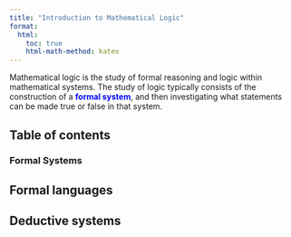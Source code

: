 ```yaml
---
title: "Introduction to Mathematical Logic"
format:
  html:
    toc: true
    html-math-method: katex
---
```


Mathematical logic is the study of formal reasoning and logic within mathematical systems. The study of logic typically consists of the construction of a [**formal system**]{style="color: blue"}, and then investigating what statements can be made true or false in that system.

## Table of contents

### Formal Systems

## Formal languages
## Deductive systems